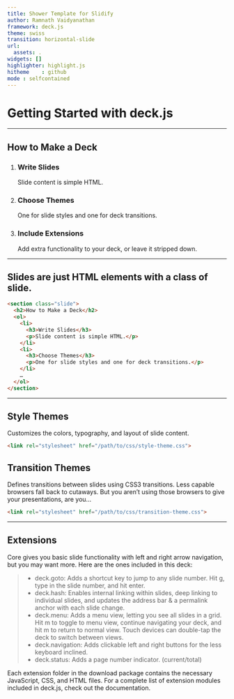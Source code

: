 ```yaml
---
title: Shower Template for Slidify
author: Ramnath Vaidyanathan
framework: deck.js
theme: swiss
transition: horizontal-slide
url:
  assets: .
widgets: []
highlighter: highlight.js
hitheme    : github
mode : selfcontained
---
```


# Getting Started with deck.js

---

## How to Make a Deck

1. <h3>Write Slides</h3>
   Slide content is simple HTML.
2. <h3>Choose Themes</h3>
   One for slide styles and one for deck transitions.
3. <h3>Include Extensions</h3>
   Add extra functionality to your deck, or leave it stripped down.

---

## Slides are just HTML elements with a class of slide.

```html
<section class="slide">
  <h2>How to Make a Deck</h2>
  <ol>
    <li>
      <h3>Write Slides</h3>
      <p>Slide content is simple HTML.</p>
    </li>
    <li>
      <h3>Choose Themes</h3>
      <p>One for slide styles and one for deck transitions.</p>
    </li>
    …
  </ol>
</section>
```

---

## Style Themes

Customizes the colors, typography, and layout of slide content.

```html
<link rel="stylesheet" href="/path/to/css/style-theme.css">
```

## Transition Themes

Defines transitions between slides using CSS3 transitions. Less capable browsers fall back to cutaways. But you aren’t using those browsers to give your presentations, are you…

```html
<link rel="stylesheet" href="/path/to/css/transition-theme.css">
```

---

## Extensions

Core gives you basic slide functionality with left and right arrow navigation, but you may want more. Here are the ones included in this deck:

> - deck.goto: Adds a shortcut key to jump to any slide number. Hit g, type in the slide number, and hit enter.
> - deck.hash: Enables internal linking within slides, deep linking to individual slides, and updates the address bar & a permalink anchor with each slide change.
> - deck.menu: Adds a menu view, letting you see all slides in a grid. Hit m to toggle to menu view, continue navigating your deck, and hit m to return to normal view. Touch devices can double-tap the deck to switch between views.
> - deck.navigation: Adds clickable left and right buttons for the less keyboard inclined.
> - deck.status: Adds a page number indicator. (current/total)

Each extension folder in the download package contains the necessary JavaScript, CSS, and HTML files. For a complete list of extension modules included in deck.js, check out the documentation.
